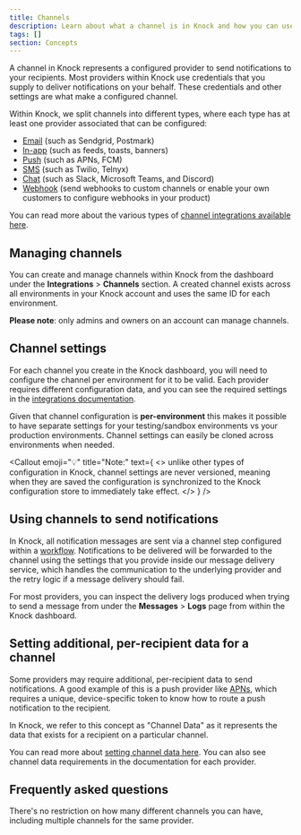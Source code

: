 ```yaml
---
title: Channels
description: Learn about what a channel is in Knock and how you can use channels to power your cross-channel notification delivery.
tags: []
section: Concepts
---
```


A channel in Knock represents a configured provider to send notifications to your recipients. Most providers within Knock use credentials that you supply to deliver notifications on your behalf. These credentials and other settings are what make a configured channel.

Within Knock, we split channels into different types, where each type has at least one provider associated that can be configured:

- [Email](/integrations/email/overview) (such as Sendgrid, Postmark)
- [In-app](/integrations/in-app/overview) (such as feeds, toasts, banners)
- [Push](/integrations/push/overview) (such as APNs, FCM)
- [SMS](/integrations/sms/overview) (such as Twilio, Telnyx)
- [Chat](/integrations/chat/overview) (such as Slack, Microsoft Teams, and Discord)
- [Webhook](/integrations/webhook/overview) (send webhooks to custom channels or enable your own customers to configure webhooks in your product)

You can read more about the various types of [channel integrations available here](/integrations/overview).

## Managing channels

You can create and manage channels within Knock from the dashboard under the **Integrations** > **Channels** section. A created channel exists across all environments in your Knock account and uses the same ID for each environment.

**Please note**: only admins and owners on an account can manage channels.

## Channel settings

For each channel you create in the Knock dashboard, you will need to configure the channel per environment for it to be valid. Each provider requires different configuration data, and you can see the required settings in the [integrations documentation](/integrations/overview).

Given that channel configuration is **per-environment** this makes it possible to have separate settings for your testing/sandbox environments vs your production environments. Channel settings can easily be cloned across environments when needed.

<Callout
  emoji="💡"
  title="Note:"
  text={
    <>
      unlike other types of configuration in Knock, channel settings are never
      versioned, meaning when they are saved the configuration is synchronized
      to the Knock configuration store to immediately take effect.
    </>
  }
/>

## Using channels to send notifications

In Knock, all notification messages are sent via a channel step configured within a [workflow](/concepts/workflows). Notifications to be delivered will be forwarded to the channel using the settings that you provide inside our message delivery service, which handles the communication to the underlying provider and the retry logic if a message delivery should fail.

For most providers, you can inspect the delivery logs produced when trying to send a message from under the **Messages** > **Logs** page from within the Knock dashboard.

## Setting additional, per-recipient data for a channel

Some providers may require additional, per-recipient data to send notifications. A good example of this is a push provider like [APNs](/integrations/push/apns), which requires a unique, device-specific token to know how to route a push notification to the recipient.

In Knock, we refer to this concept as "Channel Data" as it represents the data that exists for a recipient on a particular channel.

You can read more about [setting channel data here](/managing-recipients/setting-channel-data). You can also see channel data requirements in the documentation for each provider.

## Frequently asked questions

<AccordionGroup>
  <Accordion
    title="Can I have multiple channels for the same provider?"
    defaultOpen={true}
  >
    There's no restriction on how many different channels you can have,
    including multiple channels for the same provider.
  </Accordion>
</AccordionGroup>
